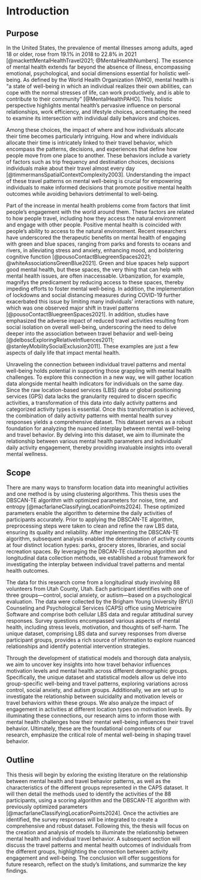 # Introduction

## Purpose

In the United States, the prevalence of mental illnesses among adults, aged 18 or older, rose from 19.1% in 2018 to 22.8% in 2021 [@mackettMentalHealthTravel2021; @MentalHealthNumbers]. The essence of mental health extends far beyond the absence of illness, encompassing emotional, psychological, and social dimensions essential for holistic well-being. As defined by the World Health Organization (WHO), mental health is "a state of well-being in which an individual realizes their own abilities, can cope with the normal stresses of life, can work productively, and is able to contribute to their community" [@MentalHealthPAHO]. This holistic perspective highlights mental health's pervasive influence on personal relationships, work efficiency, and lifestyle choices, accentuating the need to examine its intersection with individual daily behaviors and choices.

Among these choices, the impact of where and how individuals allocate their time becomes particularly intriguing. How and where individuals allocate their time is intricately linked to their travel behavior, which encompass the patterns, decisions, and experiences that define how people move from one place to another. These behaviors include a variety of factors such as trip frequency and destination choices, decisions individuals make about their travel almost every day [@timmermansSpatialContextComplexity2003]. Understanding the impact of these travel patterns on mental well-being is crucial for empowering individuals to make informed decisions that promote positive mental health outcomes while avoiding behaviors detrimental to well-being.

Part of the increase in mental health problems come from factors that limit people's engagement with the world around them. These factors are related to how people travel, including how they access the natural environment and engage with other people. Positive mental health is coincided with people's ability to access to the natural environment. Recent researchers have underscored the therapeutic benefits on mental health of engaging with green and blue spaces, ranging from parks and forests to oceans and rivers, in alleviating stress and anxiety, enhancing mood, and bolstering cognitive function [@pousoContactBluegreenSpaces2021; @whiteAssociationsGreenBlue2021]. Green and blue spaces help support good mental health, but these spaces, the very thing that can help with mental health issues, are often inaccessable. Urbanization, for example, magnifys the predicament by reducing access to these spaces, thereby impeding efforts to foster mental well-being. In addition, the implementation of lockdowns and social distancing measures during COVID-19 further exacerbated this issue by limiting many individuals' interactions with nature, which was one observed major shift in travel patterns [@pousoContactBluegreenSpaces2021]. In addition, studies have emphasized the adverse impact of reduced travel activities resulting from social isolation on overall well-being, underscoring the need to delve deeper into the association between travel behavior and well-being [@delboscExploringRelativeInfluences2011; @stanleyMobilitySocialExclusion2011]. These examples are just a few aspects of daily life that impact mental health.

Unraveling the connection between individual travel patterns and mental well-being holds potential in supporting those grappling with mental health challenges. To explore this connection in a new way, we will gather location data alongside mental health indicators for individuals on the same day. Since the raw location-based services (LBS) data or global positioning services (GPS) data lacks the granularity required to discern specific activities, a transformation of this data into daily activity patterns and categorized activity types is essential. Once this transformation is achieved, the combination of daily activity patterns with mental health survey responses yields a comprehensive dataset. This dataset serves as a robust foundation for analyzing the nuanced interplay between mental well-being and travel behavior. By delving into this dataset, we aim to illuminate the relationship between various mental health parameters and individuals' daily activity engagement, thereby providing invaluable insights into overall mental wellness.

## Scope

There are many ways to transform location data into meaningful activities and one method is by using clustering algorithms. This thesis uses the DBSCAN-TE algorithm with optimized parameters for noise, time, and entropy [@macfarlaneClassifyingLocationPoints2024]. These optimized parameters enable the algorithm to determine the daily activities of participants accurately. Prior to applying the DBSCAN-TE algorithm, preprocessing steps were taken to clean and refine the raw LBS data, ensuring its quality and reliability. After implementing the DBSCAN-TE algorithm, subsequent analysis enabled the determination of activity counts at four distinct location types: parks, grocery stores, libraries, and social recreation spaces. By leveraging the DBCAN-TE clustering algorithm and longitudinal data collection methods, we established a robust framework for investigating the interplay between individual travel patterns and mental health outcomes.

The data for this research come from a longitudinal study involving 88 volunteers from Utah County, Utah. Each participant identifies with one of three groups—control, social anxiety, or autism—based on a psychological evaluation. The data were collected by the Brigham Young University (BYU) Counseling and Psychological Services (CAPS) office using Metricwire Software and comprise both cellular LBS data and regular attitudinal survey responses. Survey questions encompassed various aspects of mental health, including stress levels, motivation, and thoughts of self-harm. The unique dataset, comprising LBS data and survey responses from diverse participant groups, provides a rich source of information to explore nuanced relationships and identify potential intervention strategies.

Through the development of statistical models and thorough data analysis, we aim to uncover key insights into how travel behavior influences motivation levels and mental health across different demographic groups. Specifically, the unique dataset and statistical models allow us delve into group-specific well-being and travel patterns, exploring variations across control, social anxiety, and autism groups. Additionally, we are set up to investigate the relationship between suicidality and motivation levels or travel behaviors within these groups. We also analyze the impact of engagement in activities at different location types on motivation levels. By illuminating these connections, our research aims to inform those with mental health challenges how their mental well-being influences their travel behavior. Ultimately, these are the foundational components of our research, emphasize the critical role of mental well-being in shaping travel behavior.

## Outline

This thesis will begin by exloring the existing literature on the relationship between mental health and travel behavior patterns, as well as the characteristics of the different groups represented in the CAPS dataset. It will then detail the methods used to identify the activities of the 88 participants, using a scoring algorithm and the DBSCAN-TE algorithm with previously optimized parameters [@macfarlaneClassifyingLocationPoints2024]. Once the activities are identified, the survey responses will be integrated to create a comprehensive and robust dataset. Following this, the thesis will focus on the creation and analysis of models to illuminate the relationship between mental health and individual travel behavior. A subsequent section will discuss the travel patterns and mental health outcomes of individuals from the different groups, highlighting the connection between activity engagement and well-being. The conclusion will offer suggestions for future research, reflect on the study's limitations, and summarize the key findings.
